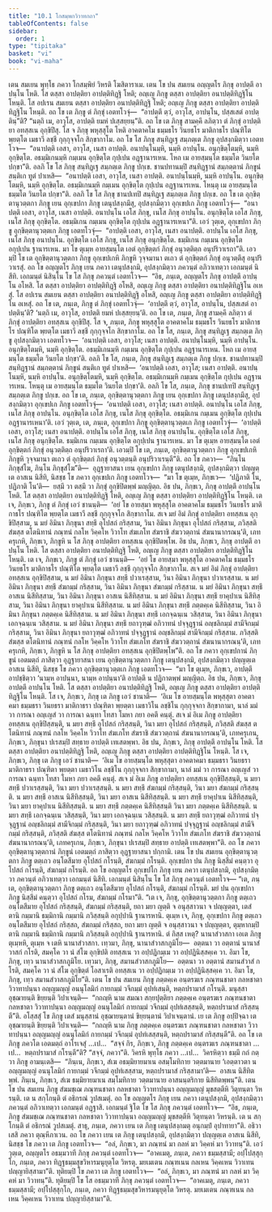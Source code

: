```yaml
---
title: "10.1 โกสมฺพกวิวาทกถา"
tableOfContents: false
sidebar:
  order: 1
type: "tipitaka"
basket: "vi"
book: "vi-maha"
---
```



<DynamicBreadcrumb />

<Division number="451" book="vi-maha">

<Paragraph number="1945" book="vi-maha">
เตน สมเยน พุทฺโธ ภควา โกสมฺพิยํ วิหรติ โฆสิตาราเม. เตน โข ปน สมเยน อญฺญตโร ภิกฺขุ อาปตฺตึ อาปนฺโน โหติ. โส ตสฺสา อาปตฺติยา อาปตฺติทิฏฺฐิ โหติ; อญฺเญ ภิกฺขู ตสฺสา อาปตฺติยา อนาปตฺติทิฏฺฐิโน โหนฺติ. โส อปเรน สมเยน ตสฺสา อาปตฺติยา อนาปตฺติทิฏฺฐิ โหติ; อญฺเญ ภิกฺขู ตสฺสา อาปตฺติยา อาปตฺติทิฏฺฐิโน โหนฺติ. อถ โข เต ภิกฺขู ตํ ภิกฺขุํ เอตทโวจุํ—  “อาปตฺตึ ตฺวํ, อาวุโส, อาปนฺโน, ปสฺสเสตํ อาปตฺตินฺ”ติ? “นตฺถิ เม, อาวุโส, อาปตฺติ ยมหํ ปเสฺสยฺยนฺ”ติ. อถ โข เต ภิกฺขู สามคฺคึ ลภิตฺวา ตํ ภิกฺขุํ อาปตฺติยา อทสฺสเน อุกฺขิปึสุ. โส จ ภิกฺขุ พหุสฺสุโต โหติ อาคตาคโม ธมฺมธโร วินยธโร มาติกาธโร ปณฺฑิโต พฺยตฺโต เมธาวี ลชฺชี กุกฺกุจฺจโก สิกฺขากาโม. อถ โข โส ภิกฺขุ สนฺทิฏฺเฐ สมฺภตฺเต ภิกฺขู อุปสงฺกมิตฺวา เอตทโวจ—  “อนาปตฺติ เอสา, อาวุโส, เนสา อาปตฺติ. อนาปนฺโนมฺหิ, นมฺหิ อาปนฺโน. อนุกฺขิตฺโตมฺหิ, นมฺหิ อุกฺขิตฺโต. อธมฺมิเกนมฺหิ กมฺเมน อุกฺขิตฺโต กุปฺเปน อฏฺฐานารเหน. โหถ เม อายสฺมนฺโต ธมฺมโต วินยโต ปกฺขา”ติ. อลภิ โข โส ภิกฺขุ สนฺทิฏฺเฐ สมฺภตฺเต ภิกฺขู ปกฺเข. ชานปทานมฺปิ สนฺทิฏฺฐานํ สมฺภตฺตานํ ภิกฺขูนํ สนฺติเก ทูตํ ปาเหสิ—  “อนาปตฺติ เอสา, อาวุโส, เนสา อาปตฺติ. อนาปนฺโนมฺหิ, นมฺหิ อาปนฺโน. อนุกฺขิตฺโตมฺหิ, นมฺหิ อุกฺขิตฺโต. อธมฺมิเกนมฺหิ กมฺเมน อุกฺขิตฺโต กุปฺเปน อฏฺฐานารเหน. โหนฺตุ เม อายสฺมนฺโต ธมฺมโต วินยโต ปกฺขา”ติ. อลภิ โข โส ภิกฺขุ ชานปเทปิ สนฺทิฏฺเฐ สมฺภตฺเต ภิกฺขู ปกฺเข. อถ โข เต อุกฺขิตฺตานุวตฺตกา ภิกฺขู เยน อุกฺเขปกา ภิกฺขู เตนุปสงฺกมึสุ, อุปสงฺกมิตฺวา อุกฺเขปเก ภิกฺขู เอตทโวจุํ—  “อนาปตฺติ เอสา, อาวุโส, เนสา อาปตฺติ. อนาปนฺโน เอโส ภิกฺขุ, เนโส ภิกฺขุ อาปนฺโน. อนุกฺขิตฺโต เอโส ภิกฺขุ, เนโส ภิกฺขุ อุกฺขิตฺโต. อธมฺมิเกน กมฺเมน อุกฺขิตฺโต กุปฺเปน อฏฺฐานารเหนา”ติ. เอวํ วุตฺเต, อุกฺเขปกา ภิกฺขู อุกฺขิตฺตานุวตฺตเก ภิกฺขู เอตทโวจุํ—  “อาปตฺติ เอสา, อาวุโส, เนสา อนาปตฺติ. อาปนฺโน เอโส ภิกฺขุ, เนโส ภิกฺขุ อนาปนฺโน. อุกฺขิตฺโต เอโส ภิกฺขุ, เนโส ภิกฺขุ อนุกฺขิตฺโต. ธมฺมิเกน กมฺเมน อุกฺขิตฺโต อกุปฺเปน ฐานารเหน. มา โข ตุเมฺห อายสฺมนฺโต เอตํ อุกฺขิตฺตกํ ภิกฺขุํ อนุวตฺติตฺถ อนุปริวาเรถา”ติ. เอวมฺปิ โข เต อุกฺขิตฺตานุวตฺตกา ภิกฺขู อุกฺเขปเกหิ ภิกฺขูหิ วุจฺจมานา ตเถว ตํ อุกฺขิตฺตกํ ภิกฺขุํ อนุวตฺตึสุ อนุปริวาเรสุํ.
</Paragraph>

</Division>
<Division number="452" book="vi-maha">

<Paragraph number="1946" book="vi-maha">
อถ โข อญฺญตโร ภิกฺขุ เยน ภควา เตนุปสงฺกมิ, อุปสงฺกมิตฺวา ภควนฺตํ อภิวาเทตฺวา เอกมนฺตํ นิสีทิ. เอกมนฺตํ นิสินฺโน โข โส ภิกฺขุ ภควนฺตํ เอตทโวจ—  “อิธ, ภนฺเต, อญฺญตโร ภิกฺขุ อาปตฺตึ อาปนฺโน อโหสิ. โส ตสฺสา อาปตฺติยา อาปตฺติทิฏฺฐิ อโหสิ, อญฺเญ ภิกฺขู ตสฺสา อาปตฺติยา อนาปตฺติทิฏฺฐิโน อเหสุํ. โส อปเรน สมเยน ตสฺสา อาปตฺติยา อนาปตฺติทิฏฺฐิ อโหสิ, อญฺเญ ภิกฺขู ตสฺสา อาปตฺติยา อาปตฺติทิฏฺฐิโน อเหสุํ. อถ โข เต, ภนฺเต, ภิกฺขู ตํ ภิกฺขุํ เอตทโวจุํ—  ‘อาปตฺตึ ตฺวํ, อาวุโส, อาปนฺโน, ปสฺสเสตํ อาปตฺตินฺ’ติ? ‘นตฺถิ เม, อาวุโส, อาปตฺติ ยมหํ ปเสฺสยฺยนฺ’ติ. อถ โข เต, ภนฺเต, ภิกฺขู สามคฺคึ ลภิตฺวา ตํ ภิกฺขุํ อาปตฺติยา อทสฺสเน อุกฺขิปึสุ. โส จ, ภนฺเต, ภิกฺขุ พหุสฺสุโต อาคตาคโม ธมฺมธโร วินยธโร มาติกาธโร ปณฺฑิโต พฺยตฺโต เมธาวี ลชฺชี กุกฺกุจฺจโก สิกฺขากาโม. อถ โข โส, ภนฺเต, ภิกฺขุ สนฺทิฏฺเฐ สมฺภตฺเต ภิกฺขู อุปสงฺกมิตฺวา เอตทโวจ—  ‘อนาปตฺติ เอสา, อาวุโส; เนสา อาปตฺติ. อนาปนฺโนมฺหิ, นมฺหิ อาปนฺโน. อนุกฺขิตฺโตมฺหิ, นมฺหิ อุกฺขิตฺโต. อธมฺมิเกนมฺหิ กมฺเมน อุกฺขิตฺโต กุปฺเปน อฏฺฐานารเหน. โหถ เม อายสฺมนฺโต ธมฺมโต วินยโต ปกฺขา’ติ. อลภิ โข โส, ภนฺเต, ภิกฺขุ สนฺทิฏฺเฐ สมฺภตฺเต ภิกฺขู ปกฺเข. ชานปทานมฺปิ สนฺทิฏฺฐานํ สมฺภตฺตานํ ภิกฺขูนํ สนฺติเก ทูตํ ปาเหสิ—  ‘อนาปตฺติ เอสา, อาวุโส; เนสา อาปตฺติ. อนาปนฺโนมฺหิ, นมฺหิ อาปนฺโน. อนุกฺขิตฺโตมฺหิ, นมฺหิ อุกฺขิตฺโต. อธมฺมิเกนมฺหิ กมฺเมน อุกฺขิตฺโต กุปฺเปน อฏฺฐานารเหน. โหนฺตุ เม อายสฺมนฺโต ธมฺมโต วินยโต ปกฺขา’ติ. อลภิ โข โส, ภนฺเต, ภิกฺขุ ชานปเทปิ สนฺทิฏฺเฐ สมฺภตฺเต ภิกฺขู ปกฺเข. อถ โข เต, ภนฺเต, อุกฺขิตฺตานุวตฺตกา ภิกฺขู เยน อุกฺเขปกา ภิกฺขู เตนุปสงฺกมึสุ, อุปสงฺกมิตฺวา อุกฺเขปเก ภิกฺขู เอตทโวจุํ—  ‘อนาปตฺติ เอสา, อาวุโส; เนสา อาปตฺติ. อนาปนฺโน เอโส ภิกฺขุ, เนโส ภิกฺขุ อาปนฺโน. อนุกฺขิตฺโต เอโส ภิกฺขุ, เนโส ภิกฺขุ อุกฺขิตฺโต. อธมฺมิเกน กมฺเมน อุกฺขิตฺโต กุปฺเปน อฏฺฐานารเหนา’ติ. เอวํ วุตฺเต, เต, ภนฺเต, อุกฺเขปกา ภิกฺขู อุกฺขิตฺตานุวตฺตเก ภิกฺขู เอตทโวจุํ—  ‘อาปตฺติ เอสา, อาวุโส; เนสา อนาปตฺติ. อาปนฺโน เอโส ภิกฺขุ, เนโส ภิกฺขุ อนาปนฺโน. อุกฺขิตฺโต เอโส ภิกฺขุ, เนโส ภิกฺขุ อนุกฺขิตฺโต. ธมฺมิเกน กมฺเมน อุกฺขิตฺโต อกุปฺเปน ฐานารเหน. มา โข ตุเมฺห อายสฺมนฺโต เอตํ อุกฺขิตฺตกํ ภิกฺขุํ อนุวตฺติตฺถ อนุปริวาเรถา’ติ. เอวมฺปิ โข เต, ภนฺเต, อุกฺขิตฺตานุวตฺตกา ภิกฺขู อุกฺเขปเกหิ ภิกฺขูหิ วุจฺจมานา ตเถว ตํ อุกฺขิตฺตกํ ภิกฺขุํ อนุวตฺตนฺติ อนุปริวาเรนฺตี”ติ.
</Paragraph>

</Division>
<Division number="453" book="vi-maha">

<Paragraph number="1947" book="vi-maha">
อถ โข ภควา—  “ภินฺโน ภิกฺขุสํโฆ, ภินฺโน ภิกฺขุสํโฆ”ติ—  อุฏฺฐายาสนา เยน อุกฺเขปกา ภิกฺขู เตนุปสงฺกมิ, อุปสงฺกมิตฺวา ปญฺญตฺเต อาสเน นิสีทิ, นิสชฺช โข ภควา อุกฺเขปเก ภิกฺขู เอตทโวจ—  “มา โข ตุเมฺห, ภิกฺขเว—  ‘ปฏิภาติ โน, ปฏิภาติ โน’ติ—  ยสฺมึ วา ตสฺมึ วา ภิกฺขุํ อุกฺขิปิตพฺพํ มญฺญิตฺถ.
</Paragraph>

<Paragraph number="1948" book="vi-maha">
อิธ ปน, ภิกฺขเว, ภิกฺขุ อาปตฺตึ อาปนฺโน โหติ. โส ตสฺสา อาปตฺติยา อนาปตฺติทิฏฺฐิ โหติ, อญฺเญ ภิกฺขู ตสฺสา อาปตฺติยา อาปตฺติทิฏฺฐิโน โหนฺติ. เต เจ, ภิกฺขเว, ภิกฺขู ตํ ภิกฺขุํ เอวํ ชานนฺติ—  ‘อยํ โข อายสฺมา พหุสฺสุโต อาคตาคโม ธมฺมธโร วินยธโร มาติกาธโร ปณฺฑิโต พฺยตฺโต เมธาวี ลชฺชี กุกฺกุจฺจโก สิกฺขากาโม. สเจ มยํ อิมํ ภิกฺขุํ อาปตฺติยา อทสฺสเน อุกฺขิปิสฺสาม, น มยํ อิมินา ภิกฺขุนา สทฺธึ อุโปสถํ กริสฺสาม, วินา อิมินา ภิกฺขุนา อุโปสถํ กริสฺสาม, ภวิสฺสติ สํฆสฺส ตโตนิทานํ ภณฺฑนํ กลโห วิคฺคโห วิวาโท สํฆเภโท สํฆราชิ สํฆววตฺถานํ สํฆนานากรณนฺ’ติ, เภทครุเกหิ, ภิกฺขเว, ภิกฺขูหิ น โส ภิกฺขุ อาปตฺติยา อทสฺสเน อุกฺขิปิตพฺโพ.
</Paragraph>

<Paragraph number="1949" book="vi-maha">
อิธ ปน, ภิกฺขเว, ภิกฺขุ อาปตฺตึ อาปนฺโน โหติ. โส ตสฺสา อาปตฺติยา อนาปตฺติทิฏฺฐิ โหติ, อญฺเญ ภิกฺขู ตสฺสา อาปตฺติยา อาปตฺติทิฏฺฐิโน โหนฺติ. เต เจ, ภิกฺขเว, ภิกฺขู ตํ ภิกฺขุํ เอวํ ชานนฺติ—  ‘อยํ โข อายสฺมา พหุสฺสุโต อาคตาคโม ธมฺมธโร วินยธโร มาติกาธโร ปณฺฑิโต พฺยตฺโต เมธาวี ลชฺชี กุกฺกุจฺจโก สิกฺขากาโม. สเจ มยํ อิมํ ภิกฺขุํ อาปตฺติยา อทสฺสเน อุกฺขิปิสฺสาม, น มยํ อิมินา ภิกฺขุนา สทฺธึ ปวาเรสฺสาม, วินา อิมินา ภิกฺขุนา ปวาเรสฺสาม. น มยํ อิมินา ภิกฺขุนา สทฺธึ สํฆกมฺมํ กริสฺสาม, วินา อิมินา ภิกฺขุนา สํฆกมฺมํ กริสฺสาม. น มยํ อิมินา ภิกฺขุนา สทฺธึ อาสเน นิสีทิสฺสาม, วินา อิมินา ภิกฺขุนา อาสเน นิสีทิสฺสาม. น มยํ อิมินา ภิกฺขุนา สทฺธึ ยาคุปาเน นิสีทิสฺสาม, วินา อิมินา ภิกฺขุนา ยาคุปาเน นิสีทิสฺสาม. น มยํ อิมินา ภิกฺขุนา สทฺธึ ภตฺตคฺเค นิสีทิสฺสาม, วินา อิมินา ภิกฺขุนา ภตฺตคฺเค นิสีทิสฺสาม. น มยํ อิมินา ภิกฺขุนา สทฺธึ เอกจฺฉนฺเน วสิสฺสาม, วินา อิมินา ภิกฺขุนา เอกจฺฉนฺเน วสิสฺสาม. น มยํ อิมินา ภิกฺขุนา สทฺธึ ยถาวุฑฺฒํ อภิวาทนํ ปจฺจุฏฺฐานํ อญฺชลิกมฺมํ สามีจิกมฺมํ กริสฺสาม, วินา อิมินา ภิกฺขุนา ยถาวุฑฺฒํ อภิวาทนํ ปจฺจุฏฺฐานํ อญฺชลิกมฺมํ สามีจิกมฺมํ กริสฺสาม. ภวิสฺสติ สํฆสฺส ตโตนิทานํ ภณฺฑนํ กลโห วิคฺคโห วิวาโท สํฆเภโท สํฆราชิ สํฆววตฺถานํ สํฆนานากรณนฺ’ติ, เภทครุเกหิ, ภิกฺขเว, ภิกฺขูหิ น โส ภิกฺขุ อาปตฺติยา อทสฺสเน อุกฺขิปิตพฺโพ”ติ.
</Paragraph>

</Division>
<Division number="454" book="vi-maha">

<Paragraph number="1950" book="vi-maha">
อถ โข ภควา อุกฺเขปกานํ ภิกฺขูนํ เอตมตฺถํ ภาสิตฺวา อุฏฺฐายาสนา เยน อุกฺขิตฺตานุวตฺตกา ภิกฺขู เตนุปสงฺกมิ, อุปสงฺกมิตฺวา ปญฺญตฺเต อาสเน นิสีทิ, นิสชฺช โข ภควา อุกฺขิตฺตานุวตฺตเก ภิกฺขู เอตทโวจ—  “มา โข ตุเมฺห, ภิกฺขเว, อาปตฺตึ อาปชฺชิตฺวา ‘นามฺห อาปนฺนา, นามฺห อาปนฺนา’ติ อาปตฺตึ น ปฏิกาตพฺพํ มญฺญิตฺถ.
</Paragraph>

<Paragraph number="1951" book="vi-maha">
อิธ ปน, ภิกฺขเว, ภิกฺขุ อาปตฺตึ อาปนฺโน โหติ. โส ตสฺสา อาปตฺติยา อนาปตฺติทิฏฺฐิ โหติ, อญฺเญ ภิกฺขู ตสฺสา อาปตฺติยา อาปตฺติทิฏฺฐิโน โหนฺติ. โส เจ, ภิกฺขเว, ภิกฺขุ เต ภิกฺขู เอวํ ชานาติ—  ‘อิเม โข อายสฺมนฺโต พหุสฺสุตา อาคตาคมา ธมฺมธรา วินยธรา มาติกาธรา ปณฺฑิตา พฺยตฺตา เมธาวิโน ลชฺชิโน กุกฺกุจฺจกา สิกฺขากามา, นาลํ มมํ วา การณา อญฺเญสํ วา การณา ฉนฺทา โทสา โมหา ภยา อคตึ คนฺตุํ. สเจ มํ อิเม ภิกฺขู อาปตฺติยา อทสฺสเน อุกฺขิปิสฺสนฺติ, น มยา สทฺธึ อุโปสถํ กริสฺสนฺติ, วินา มยา อุโปสถํ กริสฺสนฺติ, ภวิสฺสติ สํฆสฺส ตโตนิทานํ ภณฺฑนํ กลโห วิคฺคโห วิวาโท สํฆเภโท สํฆราชิ สํฆววตฺถานํ สํฆนานากรณนฺ’ติ, เภทครุเกน, ภิกฺขเว, ภิกฺขุนา ปเรสมฺปิ สทฺธาย อาปตฺติ เทเสตพฺพา.
</Paragraph>

<Paragraph number="1952" book="vi-maha">
อิธ ปน, ภิกฺขเว, ภิกฺขุ อาปตฺตึ อาปนฺโน โหติ. โส ตสฺสา อาปตฺติยา อนาปตฺติทิฏฺฐิ โหติ, อญฺเญ ภิกฺขู ตสฺสา อาปตฺติยา อาปตฺติทิฏฺฐิโน โหนฺติ. โส เจ, ภิกฺขเว, ภิกฺขุ เต ภิกฺขู เอวํ ชานาติ—  ‘อิเม โข อายสฺมนฺโต พหุสฺสุตา อาคตาคมา ธมฺมธรา วินยธรา มาติกาธรา ปณฺฑิตา พฺยตฺตา เมธาวิโน ลชฺชิโน กุกฺกุจฺจกา สิกฺขากามา, นาลํ มมํ วา การณา อญฺเญสํ วา การณา ฉนฺทา โทสา โมหา ภยา อคตึ คนฺตุํ. สเจ มํ อิเม ภิกฺขู อาปตฺติยา อทสฺสเน อุกฺขิปิสฺสนฺติ, น มยา สทฺธึ ปวาเรสฺสนฺติ, วินา มยา ปวาเรสฺสนฺติ. น มยา สทฺธึ สํฆกมฺมํ กริสฺสนฺติ, วินา มยา สํฆกมฺมํ กริสฺสนฺติ. น มยา สทฺธึ อาสเน นิสีทิสฺสนฺติ, วินา มยา อาสเน นิสีทิสฺสนฺติ. น มยา สทฺธึ ยาคุปาเน นิสีทิสฺสนฺติ, วินา มยา ยาคุปาเน นิสีทิสฺสนฺติ. น มยา สทฺธึ ภตฺตคฺเค นิสีทิสฺสนฺติ วินา มยา ภตฺตคฺเค นิสีทิสฺสนฺติ. น มยา สทฺธึ เอกจฺฉนฺเน วสิสฺสนฺติ, วินา มยา เอกจฺฉนฺเน วสิสฺสนฺติ. น มยา สทฺธึ ยถาวุฑฺฒํ อภิวาทนํ ปจฺจุฏฺฐานํ อญฺชลิกมฺมํ สามีจิกมฺมํ กริสฺสนฺติ, วินา มยา ยถาวุฑฺฒํ อภิวาทนํ ปจฺจุฏฺฐานํ อญฺชลิกมฺมํ สามีจิกมฺมํ กริสฺสนฺติ, ภวิสฺสติ สํฆสฺส ตโตนิทานํ ภณฺฑนํ กลโห วิคฺคโห วิวาโท สํฆเภโท สํฆราชิ สํฆววตฺถานํ สํฆนานากรณนฺ’ติ, เภทครุเกน, ภิกฺขเว, ภิกฺขุนา ปเรสมฺปิ สทฺธาย อาปตฺติ เทเสตพฺพา”ติ. อถ โข ภควา อุกฺขิตฺตานุวตฺตกานํ ภิกฺขูนํ เอตมตฺถํ ภาสิตฺวา อุฏฺฐายาสนา ปกฺกามิ.
</Paragraph>

</Division>
<Division number="455" book="vi-maha">

<Paragraph number="1953" book="vi-maha">
เตน โข ปน สมเยน อุกฺขิตฺตานุวตฺตกา ภิกฺขู ตตฺเถว อนฺโตสีมาย อุโปสถํ กโรนฺติ, สํฆกมฺมํ กโรนฺติ. อุกฺเขปกา ปน ภิกฺขู นิสฺสีมํ คนฺตฺวา อุโปสถํ กโรนฺติ, สํฆกมฺมํ กโรนฺติ. อถ โข อญฺญตโร อุกฺเขปโก ภิกฺขุ เยน ภควา เตนุปสงฺกมิ, อุปสงฺกมิตฺวา ภควนฺตํ อภิวาเทตฺวา เอกมนฺตํ นิสีทิ. เอกมนฺตํ นิสินฺโน โข โส ภิกฺขุ ภควนฺตํ เอตทโวจ—
</Paragraph>

<Paragraph number="1954" book="vi-maha">
“เต, ภนฺเต, อุกฺขิตฺตานุวตฺตกา ภิกฺขู ตตฺเถว อนฺโตสีมาย อุโปสถํ กโรนฺติ, สํฆกมฺมํ กโรนฺติ. มยํ ปน อุกฺเขปกา ภิกฺขู นิสฺสีมํ คนฺตฺวา อุโปสถํ กโรม, สํฆกมฺมํ กโรมา”ติ. “เต เจ, ภิกฺขุ, อุกฺขิตฺตานุวตฺตกา ภิกฺขู ตตฺเถว อนฺโตสีมาย อุโปสถํ กริสฺสนฺติ, สํฆกมฺมํ กริสฺสนฺติ, ยถา มยา ญตฺติ จ อนุสฺสาวนา จ ปญฺญตฺตา, เตสํ ตานิ กมฺมานิ ธมฺมิกานิ กมฺมานิ ภวิสฺสนฺติ อกุปฺปานิ ฐานารหานิ. ตุเมฺห เจ, ภิกฺขุ, อุกฺเขปกา ภิกฺขู ตตฺเถว อนฺโตสีมาย อุโปสถํ กริสฺสถ, สํฆกมฺมํ กริสฺสถ, ยถา มยา ญตฺติ จ อนุสฺสาวนา จ ปญฺญตฺตา, ตุมฺหากมฺปิ ตานิ กมฺมานิ ธมฺมิกานิ กมฺมานิ ภวิสฺสนฺติ อกุปฺปานิ ฐานารหานิ. ตํ กิสฺส เหตุ? นานาสํวาสกา เอเต ภิกฺขู ตุเมฺหหิ, ตุเมฺห จ เตหิ นานาสํวาสกา.
</Paragraph>

<Paragraph number="1955" book="vi-maha">
เทฺวมา, ภิกฺขุ, นานาสํวาสกภูมิโย—  อตฺตนา วา อตฺตานํ นานาสํวาสกํ กโรติ, สมคฺโค วา นํ สํโฆ อุกฺขิปติ อทสฺสเน วา อปฺปฏิกมฺเม วา อปฺปฏินิสฺสคฺเค วา. อิมา โข, ภิกฺขุ, เทฺว นานาสํวาสกภูมิโย. เทฺวมา, ภิกฺขุ, สมานสํวาสกภูมิโย—  อตฺตนา วา อตฺตานํ สมานสํวาสํ กโรติ, สมคฺโค วา นํ สํโฆ อุกฺขิตฺตํ โอสาเรติ อทสฺสเน วา อปฺปฏิกมฺเม วา อปฺปฏินิสฺสคฺเค วา. อิมา โข, ภิกฺขุ, เทฺว สมานสํวาสกภูมิโย”ติ.
</Paragraph>

</Division>
<Division number="456" book="vi-maha">

<Paragraph number="1956" book="vi-maha">
เตน โข ปน สมเยน ภิกฺขู ภตฺตคฺเค อนฺตรฆเร ภณฺฑนชาตา กลหชาตา วิวาทาปนฺนา อญฺญมญฺญํ อนนุโลมิกํ กายกมฺมํ วจีกมฺมํ อุปทํเสนฺติ, หตฺถปรามาสํ กโรนฺติ. มนุสฺสา อุชฺฌายนฺติ ขิยฺยนฺติ วิปาเจนฺติ—  “กถญฺหิ นาม สมณา สกฺยปุตฺติยา ภตฺตคฺเค อนฺตรฆเร ภณฺฑนชาตา กลหชาตา วิวาทาปนฺนา อญฺญมญฺญํ อนนุโลมิกํ กายกมฺมํ วจีกมฺมํ อุปทํเสสฺสนฺติ, หตฺถปรามาสํ กริสฺสนฺตี”ติ.
</Paragraph>

<Paragraph number="1957" book="vi-maha">
อโสฺสสุํ โข ภิกฺขู เตสํ มนุสฺสานํ อุชฺฌายนฺตานํ ขิยฺยนฺตานํ วิปาเจนฺตานํ. เย เต ภิกฺขู อปฺปิจฺฉา เต อุชฺฌายนฺติ ขิยฺยนฺติ วิปาเจนฺติ—  “กถญฺหิ นาม ภิกฺขู ภตฺตคฺเค อนฺตรฆเร ภณฺฑนชาตา กลหชาตา วิวาทาปนฺนา อญฺญมญฺญํ อนนุโลมิกํ กายกมฺมํ วจีกมฺมํ อุปทํเสสฺสนฺติ, หตฺถปรามาสํ กริสฺสนฺตี”ติ. อถ โข เต ภิกฺขู ภควโต เอตมตฺถํ อาโรเจสุํ …เป…  “สจฺจํ กิร, ภิกฺขเว, ภิกฺขู ภตฺตคฺเค อนฺตรฆเร ภณฺฑนชาตา …เป…  หตฺถปรามาสํ กโรนฺตี”ติ? “สจฺจํ, ภควา”ติ. วิครหิ พุทฺโธ ภควา …เป…  วิครหิตฺวา ธมฺมึ กถํ กตฺวา ภิกฺขู อามนฺเตสิ—  “ภินฺเน, ภิกฺขเว, สํเฆ อธมฺมิยายมาเน อสมฺโมทิกาย วตฺตมานาย ‘เอตฺตาวตา น อญฺญมญฺญํ อนนุโลมิกํ กายกมฺมํ วจีกมฺมํ อุปทํเสสฺสาม, หตฺถปรามาสํ กริสฺสามา’ติ—  อาสเน นิสีทิตพฺพํ. ภินฺเน, ภิกฺขเว, สํเฆ ธมฺมิยายมาเน สมฺโมทิกาย วตฺตมานาย อาสนนฺตริกาย นิสีทิตพฺพนฺ”ติ.
</Paragraph>

</Division>
<Division number="457" book="vi-maha">

<Paragraph number="1958" book="vi-maha">
เตน โข ปน สมเยน ภิกฺขู สํฆมชฺเฌ ภณฺฑนชาตา กลหชาตา วิวาทาปนฺนา อญฺญมญฺญํ มุขสตฺตีหิ วิตุทนฺตา วิหรนฺติ. เต น สกฺโกนฺติ ตํ อธิกรณํ วูปสเมตุํ. อถ โข อญฺญตโร ภิกฺขุ เยน ภควา เตนุปสงฺกมิ, อุปสงฺกมิตฺวา ภควนฺตํ อภิวาเทตฺวา เอกมนฺตํ อฏฺฐาสิ. เอกมนฺตํ ฐิโต โข โส ภิกฺขุ ภควนฺตํ เอตทโวจ—  “อิธ, ภนฺเต, ภิกฺขู สํฆมชฺเฌ ภณฺฑนชาตา กลหชาตา วิวาทาปนฺนา อญฺญมญฺญํ มุขสตฺตีหิ วิตุทนฺตา วิหรนฺติ. เต น สกฺโกนฺติ ตํ อธิกรณํ วูปสเมตุํ. สาธุ, ภนฺเต, ภควา เยน เต ภิกฺขู เตนุปสงฺกมตุ อนุกมฺปํ อุปาทายา”ติ. อธิวาเสสิ ภควา ตุณฺหีภาเวน.
</Paragraph>

<Paragraph number="1959" book="vi-maha">
อถ โข ภควา เยน เต ภิกฺขู เตนุปสงฺกมิ, อุปสงฺกมิตฺวา ปญฺญตฺเต อาสเน นิสีทิ, นิสชฺช โข ภควา เต ภิกฺขู เอตทโวจ—  “อลํ, ภิกฺขเว, มา ภณฺฑนํ มา กลหํ มา วิคฺคหํ มา วิวาทนฺ”ติ. เอวํ วุตฺเต, อญฺญตโร อธมฺมวาที ภิกฺขุ ภควนฺตํ เอตทโวจ—  “อาคเมตุ, ภนฺเต, ภควา ธมฺมสฺสามี; อปฺโปสฺสุกฺโก, ภนฺเต, ภควา ทิฏฺฐธมฺมสุขวิหารมนุยุตฺโต วิหรตุ. มยเมเตน ภณฺฑเนน กลเหน วิคฺคเหน วิวาเทน ปญฺญายิสฺสามา”ติ. ทุติยมฺปิ โข ภควา เต ภิกฺขู เอตทโวจ—  “อลํ, ภิกฺขเว, มา ภณฺฑนํ มา กลหํ มา วิคฺคหํ มา วิวาทนฺ”ติ. ทุติยมฺปิ โข โส อธมฺมวาที ภิกฺขุ ภควนฺตํ เอตทโวจ—  “อาคเมตุ, ภนฺเต, ภควา ธมฺมสฺสามี; อปฺโปสฺสุกฺโก, ภนฺเต, ภควา ทิฏฺฐธมฺมสุขวิหารมนุยุตฺโต วิหรตุ. มยเมเตน ภณฺฑเนน กลเหน วิคฺคเหน วิวาเทน ปญฺญายิสฺสามา”ติ.
</Paragraph>
</Division>